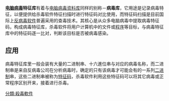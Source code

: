 '''[[电脑病毒|电脑病毒]]特征库'''有着与[[电脑病毒资料库|电脑病毒资料库]]同样的别称－'''病毒库'''，它用途是记录病毒特征，以便提供给杀毒软件特征扫描时进行特征码对比使用，而特征码扫描是目前国际上[[反病毒软件|反病毒软件]]普遍采用的查毒技术。其核心是从众多电脑病毒中提取病毒特征码，构成病毒特征库，杀毒软件将用户计算机中的文件或[[程序|程序]]等目标，与病毒特征库中的特征码逐一比对，判断该目标是否被病毒感染。
==应用==
病毒特征库里一般会装有大量的二进制串、十六進位串与对应的病毒名称，而二进制串是来自反病毒公司在分析病毒时，确定的只有该病毒才可能会有的一系列[[二进制|二进制]]串，这些二进制串被称为[[特征码|特征码]]，杀毒软件利用这些特征码可以将其它病毒或正常程序区别开来，接着进行杀毒。



[[分類:殺毒軟件|分類:殺毒軟件]]